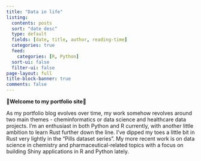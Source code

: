```yaml
---
title: "Data in life"
listing:
  contents: posts
  sort: "date desc"
  type: default
  fields: [date, title, author, reading-time]
  categories: true
  feed: 
    categories: [R, Python]
  sort-ui: false
  filter-ui: false
page-layout: full
title-block-banner: true
comments: false
---
```


**🌟Welcome to my portfolio site🌟**

As my portfolio blog evolves over time, my work somehow revolves around two main themes - cheminformatics or data science and healthcare data projects. I'm an enthusiast in both Python and R currently, with another little ambition to learn Rust further down the line. I've dipped my toes a little bit in Rust very lightly in the "Pills dataset series". My more recent work is on data science in chemistry and pharmaceutical-related topics with a focus on building Shiny applications in R and Python lately.

<br>

